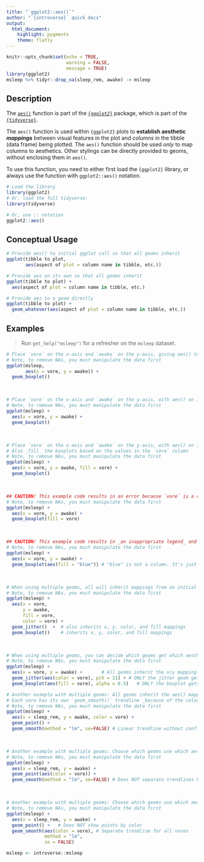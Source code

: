```yaml
---
title: "`ggplot2::aes()`"
author: "`{introverse}` quick docs"
output: 
  html_document:
    highlight: pygments
    theme: flatly
---
```



```r
knitr::opts_chunk$set(echo = TRUE, 
                      warning = FALSE, 
                      message = TRUE)
library(ggplot2)
msleep %>% tidyr::drop_na(sleep_rem, awake) -> msleep
```


## Description

The [`aes()`](https://ggplot2.tidyverse.org/reference/aes.html) function is part of the [`{ggplot2}`](https://ggplot2.tidyverse.org/) package, which is part of the [`{tidyverse}`](https://www.tidyverse.org/).

The `aes()` function is used within `{ggplot2}` plots to **establish aesthetic _mappings_** between visual features in the plot and _columns_ in the tibble (data frame) being plotted. The `aes()` function should be used _only_ to map columns to aesthetics. Other stylings can be directly provided to geoms, without enclosing them in `aes()`.


<!-- Add the following if the topic is a function that does NOT come with base R, and uncomment/fill in the subsequent multiline HTML comment: -->
To use this function, you need to either first load the `{ggplot2}` library, or always use the function with `ggplot2::aes()` notation.

```r
# Load the library
library(ggplot2)
# Or, load the full tidyverse:
library(tidyverse)

# Or, use :: notation
ggplot2::aes()
```

## Conceptual Usage

```r
# Provide aes() to initial ggplot call so that all geoms inherit
ggplot(tibble to plot, 
       aes(aspect of plot = column name in tibble, etc.))

# Provide aes on its own so that all geoms inherit
ggplot(tibble to plot) +
  aes(aspect of plot = column name in tibble, etc.)

# Provide aes to a geom directly
ggplot(tibble to plot) +
  geom_whatever(aes(aspect of plot = column name in tibble, etc.))
```

## Examples

> Run `get_help("msleep")` for a refresher on the `msleep` dataset.

```r
# Place `vore` on the x-axis and `awake` on the y-axis, giving aes() to ggplot()
# Note, to remove NAs, you must manipulate the data first
ggplot(msleep, 
       aes(x = vore, y = awake)) + 
  geom_boxplot()
```

<br>

```r
# Place `vore` on the x-axis and `awake` on the y-axis, with aes() on its own
# Note, to remove NAs, you must manipulate the data first
ggplot(msleep) + 
  aes(x = vore, y = awake) + 
  geom_boxplot()
```

<br>

```r
# Place `vore` on the x-axis and `awake` on the y-axis, with aes() on its own
# Also _fill_ the boxplots based on the values in the `vore` column
# Note, to remove NAs, you must manipulate the data first
ggplot(msleep) + 
  aes(x = vore, y = awake, fill = vore) + 
  geom_boxplot()
```

<br>


```r
## CAUTION! This example code results in an error because `vore` is a column but it was not placed into `aes()`
# Note, to remove NAs, you must manipulate the data first
ggplot(msleep) + 
  aes(x = vore, y = awake) + 
  geom_boxplot(fill = vore)
```

<br>

```r
## CAUTION! This example code results in _an inappropriate legend_ and _wrong colors_ because a non-column is provided to `aes()`
# Note, to remove NAs, you must manipulate the data first
ggplot(msleep) + 
  aes(x = vore, y = awake) + 
  geom_boxplot(aes(fill = "blue")) # "blue" is not a column. It's just a fill specification without mapping, and the fill isn't even blue!
```

<br>

```r
# When using multiple geoms, all will inherit mappings from an initial aes() call
# Note, to remove NAs, you must manipulate the data first
ggplot(msleep) + 
  aes(x = vore, 
      y = awake, 
      fill = vore,
      color = vore) +
  geom_jitter()  +  # also inherits x, y, color, and fill mappings
  geom_boxplot()    # inherits x, y, color, and fill mappings
```

<br>

```r
# When using multiple geoms, you can decide which geoms get which aesthetic:
# Note, to remove NAs, you must manipulate the data first
ggplot(msleep) + 
  aes(x = vore, y = awake) +       # All geoms inherit the x/y mapping
  geom_jitter(aes(color = vore), pch = 21) + # ONLY the jitter geom gets the color mapping. Using pch=21, we see points are NOT filled, only colored
  geom_boxplot(aes(fill = vore), alpha = 0.5)   # ONLY the boxplot gets the fill mapping. Its color remains default black. Add alpha for transparency
```
```r
# Another example with multiple geoms: All geoms inherit the aes() mappings. 
# Each vore has its own `geom_smooth()` trendline _because of the color mapping_
# Note, to remove NAs, you must manipulate the data first
ggplot(msleep) + 
  aes(x = sleep_rem, y = awake, color = vore) +       
  geom_point() +  
  geom_smooth(method = "lm", se=FALSE) # Linear trendline without confidence interval, for clarity
```

<br>

```r
# Another example with multiple geoms: Choose which geoms use which aesthetic
# Note, to remove NAs, you must manipulate the data first
ggplot(msleep) + 
  aes(x = sleep_rem, y = awake) +       
  geom_point(aes(color = vore)) +  
  geom_smooth(method = "lm", se=FALSE) # Does NOT separate trendlines by color: Single trendline for all vores
```

<br>

```r
# Another example with multiple geoms: Choose which geoms use which aesthetic
# Note, to remove NAs, you must manipulate the data first
ggplot(msleep) + 
  aes(x = sleep_rem, y = awake) +       
  geom_point() +   # Does NOT show points by color
  geom_smooth(aes(color = vore), # Separate trendline for all vores
              method = "lm", 
              se = FALSE) 
```



```r
msleep <- introverse::msleep
```